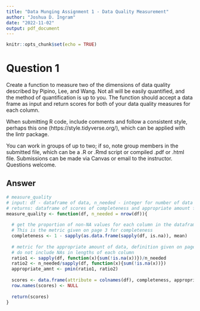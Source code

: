 ```yaml
---
title: "Data Munging Assignment 1 - Data Quality Measurement"
author: "Joshua D. Ingram"
date: "2022-11-02"
output: pdf_document
---
```


```r
knitr::opts_chunk$set(echo = TRUE)
```

# Question 1

Create a function to measure two of the dimensions of data quality described by Pipino, Lee, and Wang. Not all will be easily quantified, and the method of quantification is up to you. The function should accept a data frame as input and return scores for both of your data quality measures for each column.

When submitting R code, include comments and follow a consistent style, perhaps this one (https://style.tidyverse.org/), which can be applied with the lintr package.

You can work in groups of up to two; if so, note group members in the submitted file, which can be a .R or .Rmd script or compiled .pdf or .html file. Submissions can be made via Canvas or email to the instructor. Questions welcome.

## Answer

```r
# measure_quality
# input: df - dataframe of data, n_needed - integer for number of data needed in each column
# returns: dataframe of scores of completeness and appropriate amount for eaech column (metrics from 0 to 1)
measure_quality <- function(df, n_needed = nrow(df)){
  
  # get the proportion of non-NA values for each column in the dataframe
  # This is the metric given on page 3 for completeness
  completeness <- 1 - sapply(as.data.frame(sapply(df, is.na)), mean)
  
  # metric for the appropriate amount of data, definition given on page 4
  # do not include NAs in lengths of each column
  ratio1 <- sapply(df, function(x){sum(!is.na(x))})/n_needed
  ratio2 <- n_needed/sapply(df, function(x){sum(!is.na(x))})
  appropriate_amnt <- pmin(ratio1, ratio2)
  
  scores <- data.frame(attribute = colnames(df), completeness, appropriate_amnt)
  row.names(scores) <- NULL
  
  return(scores)
}
```

